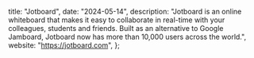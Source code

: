   title: "Jotboard",
  date: "2024-05-14",
  description:
    "Jotboard is an online whiteboard that makes it easy to collaborate in real-time with your colleagues, students and friends. Built as an alternative to Google Jamboard, Jotboard now has more than 10,000 users across the world.",
  website: "https://jotboard.com",
};
